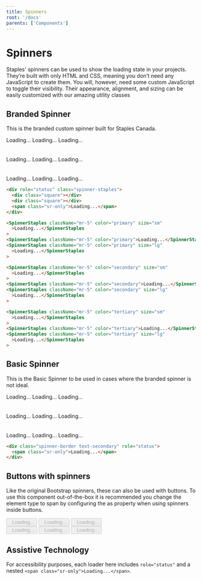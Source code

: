 ```yaml
---
title: Spinners
root: '/docs'
parents: ['Components']
---
```



# Spinners

Staples' spinners can be used to show the loading state in your projects. They’re built with only HTML and CSS, meaning you don’t need any JavaScript to create them. You will, however, need some custom JavaScript to toggle their visibility. Their appearance, alignment, and sizing can be easily customized with our amazing utility classes

## Branded Spinner

This is the branded custom spinner built for Staples Canada.

<ComponentPreview>
  <SpinnerStaples className="mr-5" color="primary" size="sm">
    Loading...
  </SpinnerStaples>
  <SpinnerStaples className="mr-5" color="primary">
    Loading...
  </SpinnerStaples>
  <SpinnerStaples className="mr-5" color="primary" size="lg">
    Loading...
  </SpinnerStaples>
  <br />
  <br />
  <br />
  <SpinnerStaples className="mr-5" color="secondary" size="sm">
    Loading...
  </SpinnerStaples>
  <SpinnerStaples className="mr-5" color="secondary">
    Loading...
  </SpinnerStaples>
  <SpinnerStaples className="mr-5" color="secondary" size="lg">
    Loading...
  </SpinnerStaples>
  <br />
  <br />
  <br />
  <SpinnerStaples className="mr-5" color="tertiary" size="sm">
    Loading...
  </SpinnerStaples>
  <SpinnerStaples className="mr-5" color="tertiary">
    Loading...
  </SpinnerStaples>
  <SpinnerStaples className="mr-5" color="tertiary" size="lg">
    Loading...
  </SpinnerStaples>
</ComponentPreview>

<CodePreview>
<HtmlCodeBlock>

```html
<div role="status" class="spinner-staples">
  <div class="square"></div>
  <div class="square"></div>
  <span class="sr-only">Loading...</span>
</div>
```

</HtmlCodeBlock>
<ReactCodeBlock>

```html
<SpinnerStaples className="mr-5" color="primary" size="sm"
  >Loading...</SpinnerStaples
>
<SpinnerStaples className="mr-5" color="primary">Loading...</SpinnerStaples>
<SpinnerStaples className="mr-5" color="primary" size="lg"
  >Loading...</SpinnerStaples
>

<SpinnerStaples className="mr-5" color="secondary" size="sm"
  >Loading...</SpinnerStaples
>
<SpinnerStaples className="mr-5" color="secondary">Loading...</SpinnerStaples>
<SpinnerStaples className="mr-5" color="secondary" size="lg"
  >Loading...</SpinnerStaples
>

<SpinnerStaples className="mr-5" color="tertiary" size="sm"
  >Loading...</SpinnerStaples
>
<SpinnerStaples className="mr-5" color="tertiary">Loading...</SpinnerStaples>
<SpinnerStaples className="mr-5" color="tertiary" size="lg"
  >Loading...</SpinnerStaples
>
```

</ReactCodeBlock>
</CodePreview>

## Basic Spinner

This is the Basic Spinner to be used in cases where the branded spinner is not ideal.

<ComponentPreview>
  <Spinner className="mr-5" color="primary" size="sm">
    Loading...
  </Spinner>
  <Spinner className="mr-5" color="primary">
    Loading...
  </Spinner>
  <Spinner className="mr-5" color="primary" size="lg">
    Loading...
  </Spinner>
  <br />
  <br />
  <br />
  <Spinner className="mr-5" color="secondary" size="sm">
    Loading...
  </Spinner>
  <Spinner className="mr-5" color="secondary">
    Loading...
  </Spinner>
  <Spinner className="mr-5" color="secondary" size="lg">
    Loading...
  </Spinner>
  <br />
  <br />
  <br />
  <Spinner className="mr-5" color="tertiary" size="sm">
    Loading...
  </Spinner>
  <Spinner className="mr-5" color="tertiary">
    Loading...
  </Spinner>
  <Spinner className="mr-5" color="tertiary" size="lg">
    Loading...
  </Spinner>
</ComponentPreview>

```html
<div class="spinner-border text-secondary" role="status">
  <span class="sr-only">Loading...</span>
</div>
```

## Buttons with spinners

Like the original Bootstrap spinners, these can also be used with buttons. To use this component out-of-the-box it is recommended you change the element type to span by configuring the as property when using spinners inside buttons.

<ComponentPreview>
  <Button variant="primary" className="mr-4" disabled>
    <SpinnerStaples
      as="span"
      animation="border"
      size="sm"
      role="status"
      aria-hidden="true"
      className="mr-3"
    />
    &nbsp;&nbsp;Loading...
  </Button>
  <Button variant="secondary" className="mr-4" disabled>
    <SpinnerStaples
      as="span"
      animation="border"
      size="sm"
      role="status"
      aria-hidden="true"
      className="mr-3"
      color="secondary"
    />
    &nbsp;&nbsp;Loading...
  </Button>
  <Button variant="tertiary" className="mr-4" disabled>
    <SpinnerStaples
      as="span"
      animation="border"
      size="sm"
      role="status"
      aria-hidden="true"
      className="mr-3"
      color="tertiary"
    />
    &nbsp;&nbsp;Loading...
  </Button>
  <br />
  <Button variant="primary" className="mr-4 mt-4" disabled>
    <Spinner
      as="span"
      animation="border"
      size="sm"
      role="status"
      aria-hidden="true"
      className="mr-3"
    />
    &nbsp;&nbsp;Loading...
  </Button>
  <Button variant="secondary" className="mr-4 mt-4" disabled>
    <Spinner
      as="span"
      animation="border"
      size="sm"
      role="status"
      aria-hidden="true"
      className="mr-3"
      color="secondary"
    />
    &nbsp;&nbsp;Loading...
  </Button>
  <Button variant="tertiary" className="mr-4 mt-4" disabled>
    <Spinner
      as="span"
      animation="border"
      size="sm"
      role="status"
      aria-hidden="true"
      className="mr-3"
      color="tertiary"
    />
    &nbsp;&nbsp;Loading...
  </Button>
</ComponentPreview>

## Assistive Technology

For accessibility purposes, each loader here includes `role="status"` and a nested `<span class="sr-only">Loading...</span>`.

<br/>
<br/>
<br/>
